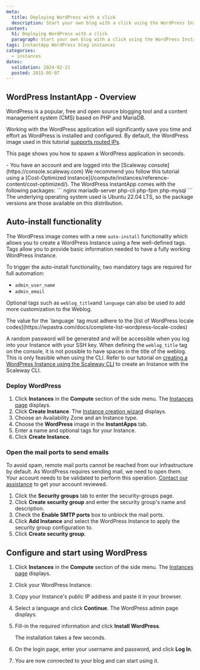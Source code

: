 ```yaml
---
meta:
  title: Deploying WordPress with a click
  description: Start your own blog with a click using the WordPress InstantApp.
content:
  h1: Deploying WordPress with a click
  paragraph: Start your own blog with a click using the WordPress InstantApp.
tags: InstantApp WordPress blog instances
categories:
  - instances
dates:
  validation: 2024-02-21
  posted: 2015-05-07
---
```


## WordPress InstantApp - Overview

WordPress is a popular, free and open source blogging tool and a content management system (CMS) based on PHP and MariaDB.

Working with the WordPress application will significantly save you time and effort as WordPress is installed and configured. By default, the WordPress image used in this tutorial [supports routed IPs](/compute/instances/api-cli/using-routed-ips/).

This page shows you how to spawn a WordPress application in seconds.

<Macro id="requirements" />
 
<Message type="requirement">
  - You have an account and are logged into the [Scaleway console](https://console.scaleway.com)
</Message>

<Message type="tip">
 We recommend you follow this tutorial using a [Cost-Optimized Instance](/compute/instances/reference-content/cost-optimized/).
</Message>

<Message type="note">
  The WordPress InstantApp comes with the following packages:
  ```
  nginx
  mariadb-server
  php-cli
  php-fpm
  php-mysql
  ```
  The underlying operating system used is Ubuntu 22.04 LTS, so the package versions are those available on this distribution.
</Message>

## Auto-install functionality

The WordPress image comes with a new `auto-install` functionality which allows you to create a WordPress Instance using a few well-defined tags.
Tags allow you to provide basic information needed to have a fully working WordPress Instance.

To trigger the auto-install functionality, two mandatory tags are required for full automation:

- `admin_user_name`
- `admin_email`

Optional tags such as `weblog_title`and `language` can also be used to add more customization to the Weblog.

<Message type="note">
  The value for the `language` tag must adhere to the [list of WordPress locale codes](https://wpastra.com/docs/complete-list-wordpress-locale-codes)
</Message>

A random password will be generated and will be accessible when you log into your Instance with your SSH key.
When defining the `weblog_title` tag on the console, it is not possible to have spaces in the title of the weblog. This is only feasible when using the CLI. Refer to our tutorial on [creating a WordPress Instance using the Scaleway CLI](/tutorials/create-wordpress-instances-cli) to create an Instance with the Scaleway CLI.

### Deploy WordPress

1. Click **Instances** in the **Compute** section of the side menu. The [Instances page](https://console.scaleway.com/instance/servers) displays.
2. Click **Create Instance**. The [Instance creation wizard](https://console.scaleway.com/instance/servers/create) displays.
3. Choose an Availability Zone and an Instance type.
4. Choose the **WordPress** image in the **InstantApps** tab.
5. Enter a name and optional tags for your Instance.
6. Click **Create Instance**.

### Open the mail ports to send emails

To avoid spam, remote mail ports cannot be reached from our infrastructure by default. As WordPress requires sending mail, we need to open them. Your account needs to be validated to perform this operation. [Contact our assistance](https://console.scaleway.com/support/) to get your account reviewed.

1. Click the **Security groups** tab to enter the security-groups page.
2. Click **Create security group** and enter the security group's name and description.
    <Lightbox src="scaleway-nc-new-sg.webp" alt="" />
3. Check the **Enable SMTP ports** box to unblock the mail ports.
4. Click **Add Instance** and select the WordPress Instance to apply the security group configuration to.
5. Click **Create security group**.

## Configure and start using WordPress

1. Click **Instances** in the **Compute** section of the side menu. The [Instances page](https://console.scaleway.com/instance/servers) displays.
2. Click your WordPress Instance.
3. Copy your Instance's public IP address and paste it in your browser.
4. Select a language and click **Continue**. The WordPress admin page displays.
5. Fill-in the required information and click **Install WordPress**.

    <Lightbox src="scaleway-wp-configuration.webp" alt="" />

    <Message type="note">
      The installation takes a few seconds.
    </Message>

6. On the login page, enter your username and password, and click **Log In**.
    <Lightbox src="scaleway-wplogin.webp" alt="" />
7. You are now connected to your blog and can start using it.
    <Lightbox src="scaleway-wp.webp" alt="" />